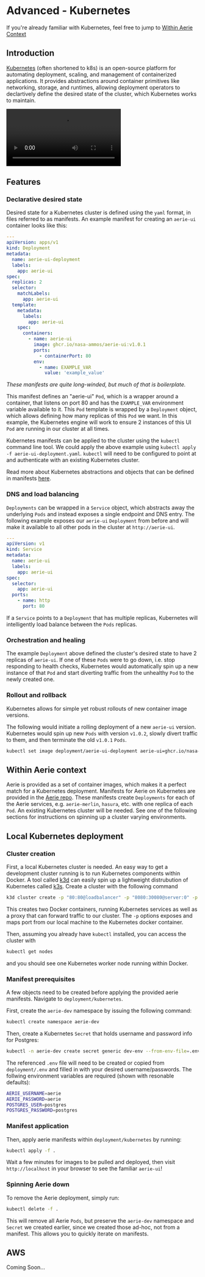 
# Advanced - Kubernetes

If you're already familiar with Kubernetes, feel free to jump to [Within Aerie Context](/aerie-docs/deployment/advanced-kubernetes/#within-aerie-context)

## Introduction

[Kubernetes](https://kubernetes.io/) (often shortened to k8s) is an open-source platform for automating deployment, scaling, and management of containerized applications. It provides abstractions around container primitives like networking, storage, and runtimes, allowing deployment operators to declartively define the desired state of the cluster, which Kubernetes works to maintain.

<video controls>
  <source src={kubeDemo} type="video/webm" />
</video>

## Features

### Declarative desired state

Desired state for a Kubernetes cluster is defined using the `yaml` format, in files referred to as manifests. An example manifest for creating an `aerie-ui` container looks like this:

```yaml
---
apiVersion: apps/v1
kind: Deployment
metadata:
  name: aerie-ui-deployment
  labels:
    app: aerie-ui
spec:
  replicas: 2
  selector:
    matchLabels:
      app: aerie-ui
  template:
    metadata:
      labels:
        app: aerie-ui
    spec:
      containers:
        - name: aerie-ui
          image: ghcr.io/nasa-ammos/aerie-ui:v1.0.1
          ports:
            - containerPort: 80
          env:
            - name: EXAMPLE_VAR
              value: 'example_value'
```

_These manifests are quite long-winded, but much of that is boilerplate._

This manifest defines an "aerie-ui" `Pod`, which is a wrapper around a container, that listens on port 80 and has the `EXAMPLE_VAR` environment variable available to it. This `Pod` template is wrapped by a `Deployment` object, which allows defining how many replicas of this `Pod` we want. In this example, the Kubernetes engine will work to ensure 2 instances of this UI `Pod` are running in our cluster at all times.

Kubernetes manifests can be applied to the cluster using the `kubectl` command line tool. We could apply the above example using `kubectl apply -f aerie-ui-deployment.yaml`. `kubectl` will need to be configured to point at and authenticate with an existing Kubernetes cluster.

Read more about Kubernetes abstractions and objects that can be defined in manifests [here](https://kubernetes.io/docs/concepts/).

### DNS and load balancing

`Deployments` can be wrapped in a `Service` object, which abstracts away the underlying `Pods` and instead exposes a single endpoint and DNS entry. The following example exposes our `aerie-ui` `Deployment` from before and will make it available to all other pods in the cluster at `http://aerie-ui`.

```yaml
---
apiVersion: v1
kind: Service
metadata:
  name: aerie-ui
  labels:
    app: aerie-ui
spec:
  selector:
    app: aerie-ui
  ports:
    - name: http
      port: 80
```

If a `Service` points to a `Deployment` that has multiple replicas, Kubernetes will intelligently load balance between the `Pods` replicas.

### Orchestration and healing

The example `Deployment` above defined the cluster's desired state to have 2 replicas of `aerie-ui`. If one of these `Pods` were to go down, i.e. stop responding to health checks, Kubernetes would automatically spin up a new instance of that `Pod` and start diverting traffic from the unhealthy `Pod` to the newly created one.

### Rollout and rollback

Kubernetes allows for simple yet robust rollouts of new container image versions.

The following would initiate a rolling deployment of a new `aerie-ui` version. Kubernetes would spin up new `Pods` with version `v1.0.2`, slowly divert traffic to them, and then terminate the old `v1.0.1` `Pods`.

```sh
kubectl set image deployment/aerie-ui-deployment aerie-ui=ghcr.io/nasa-ammos/aerie-ui:v1.0.2
```

## Within Aerie context

Aerie is provided as a set of container images, which makes it a perfect match for a Kubernetes deployment. Manifests for Aerie on Kubernetes are provided in the [Aerie repo](https://github.com/NASA-AMMOS/aerie/tree/develop/deployment/kubernetes). These manifests create `Deployments` for each of the Aerie services, e.g. `aerie-merlin`, `hasura`, etc. with one replica of each `Pod`. An existing Kubernetes cluster will be needed. See one of the following sections for instructions on spinning up a cluster varying environments.

## Local Kubernetes deployment

### Cluster creation

First, a local Kubernetes cluster is needed. An easy way to get a development cluster running is to run Kubernetes components within Docker. A tool called [k3d](https://k3d.io) can easily spin up a lightweight distrubution of Kubernetes called [k3s](https://k3s.io/). Create a cluster with the following command

```sh
k3d cluster create -p "80:80@loadbalancer" -p "8080:30080@server:0" -p "9000:30000@server:0" aerie-dev
```

This creates two Docker containers, running Kubernetes services as well as a proxy that can forward traffic to our cluster. The `-p` options exposes and maps port from our local machine to the Kubernetes docker container.

Then, assuming you already have `kubectl` installed, you can access the cluster with

```sh
kubectl get nodes
```

and you should see one Kubernetes worker node running within Docker.

### Manifest prerequisites

A few objects need to be created before applying the provided aerie manifests. Navigate to `deployment/kubernetes`.

First, create the `aerie-dev` namespace by issuing the following command:

```sh
kubectl create namespace aerie-dev
```

Then, create a Kubernetes `Secret` that holds username and password info for Postgres:

```sh
kubectl -n aerie-dev create secret generic dev-env --from-env-file=.env
```

The referenced `.env` file will need to be created or copied from `deployment/.env` and filled in with your desired username/passwords. The follwing environment variables are required (shown with resonable defaults):

```sh
AERIE_USERNAME=aerie
AERIE_PASSWORD=aerie
POSTGRES_USER=postgres
POSTGRES_PASSWORD=postgres
```

### Manifest application

Then, apply aerie manifests within `deployment/kubernetes` by running:

```sh
kubectl apply -f .
```

Wait a few minutes for images to be pulled and deployed, then visit `http://localhost` in your browser to see the familiar `aerie-ui`!

### Spinning Aerie down

To remove the Aerie deployment, simply run:

```sh
kubectl delete -f .
```

This will remove all Aerie `Pods`, but preserve the `aerie-dev` namespace and `Secret` we created earlier, since we created those ad-hoc, not from a manifest. This allows you to quickly iterate on manifests.

## AWS

Coming Soon...
